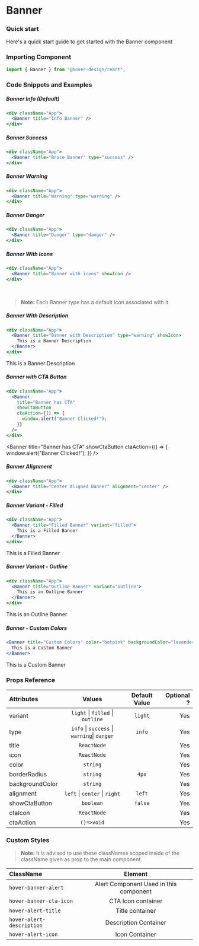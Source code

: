# Banner

### Quick start

Here's a quick start guide to get started with the Banner component

### Importing Component

```jsx
import { Banner } from "@hover-design/react";
```

### Code Snippets and Examples


##### Banner Info (Default)

```jsx
<div className="App">
  <Banner title="Info Banner" />
</div>
```

<Banner title="Info Banner" />

##### Banner Success

```jsx
<div className="App">
  <Banner title="Bruce Banner" type="success" />
</div>
```

<Banner title="Bruce Banner" type="success" />

##### Banner Warning

```jsx
<div className="App">
  <Banner title="Warning" type="warning" />
</div>
```

<Banner title="Warning" type="warning" />

##### Banner Danger

```jsx
<div className="App">
  <Banner title="Danger" type="danger" />
</div>
```

<Banner title="Danger" type="danger" />

##### Banner With Icons

```jsx
<div className="App">
  <Banner title="Banner with icons" showIcon />
</div>
```

<Banner title="Banner with icons" showIcon />
<br />

> **Note:** Each Banner type has a default icon associated with it.

##### Banner With Description

```jsx
<div className="App">
  <Banner title="Banner with Description" type="warning" showIcon>
    This is a Banner Description
  </Banner>
</div>
```

<Banner title="Banner with Description" type="warning" showIcon>
  This is a Banner Description
</Banner>

##### Banner with CTA Button

```jsx
<div className="App">
  <Banner
    title="Banner has CTA"
    showCtaButton
    ctaAction={() => {
      window.alert("Banner Clicked!");
    }}
  />
</div>
```

<Banner
  title="Banner has CTA"
  showCtaButton
  ctaAction={() => {
    window.alert("Banner Clicked!");
  }}
/>

##### Banner Alignment

```jsx
<div className="App">
  <Banner title="Center Aligned Banner" alignment="center" />
</div>
```

<Banner title="Center Aligned Banner" alignment="center" />

##### Banner Variant - Filled

```jsx
<div className="App">
  <Banner title="Filled Banner" variant="filled">
    This is a Filled Banner
  </Banner>
</div>
```

<Banner title="Filled Banner" variant="filled">
  This is a Filled Banner
</Banner>

##### Banner Variant - Outline

```jsx
<div className="App">
  <Banner title="Outline Banner" variant="outline">
    This is an Outline Banner
  </Banner>
</div>
```

<Banner title="Outline Banner" variant="outline">
  This is an Outline Banner
</Banner>

##### Banner - Custom Colors

```jsx
<Banner title="Custom Colors" color="hotpink" backgroundColor="lavenderblush">
  This is a Custom Banner
</Banner>
```

<Banner title="Custom Colors" color="hotpink" backgroundColor="lavenderblush">
  This is a Custom Banner
</Banner>

### Props Reference

| Attributes      |                         Values                          | Default Value | Optional ? |
| :-------------- | :-----------------------------------------------------: | :-----------: | ---------: |
| variant         |        `light` &#124; `filled` &#124; `outline`         |    `light`    |        Yes |
| type            | `info` &#124; `success` &#124; `warning`&#124; `danger` |    `info`     |        Yes |
| title           |                       `ReactNode`                       |               |        Yes |
| icon            |                       `ReactNode`                       |               |        Yes |
| color           |                        `string`                         |               |        Yes |
| borderRadius    |                        `string`                         |     `4px`     |        Yes |
| backgroundColor |                        `string`                         |               |        Yes |
| alignment       |          `left` &#124; `center` &#124; `right`          |    `left`     |        Yes |
| showCtaButton   |                        `boolean`                        |    `false`    |        Yes |
| ctaIcon         |                       `ReactNode`                       |               |        Yes |
| ctaAction       |                       `()=>void`                        |               |        Yes |

### Custom Styles

> **Note:** It is advised to use these classNames scoped inside of the className given as prop to the main component.

| ClassName                 |                Element                 |
| :------------------------ | :------------------------------------: |
| `hover-banner-alert`      | Alert Component Used in this component |
| `hover-banner-cta-icon`   |           CTA Icon container           |
| `hover-alert-title`       |            Title container             |
| `hover-alert-description` |         Description Container          |
| `hover-alert-icon`        |             Icon Container             |
